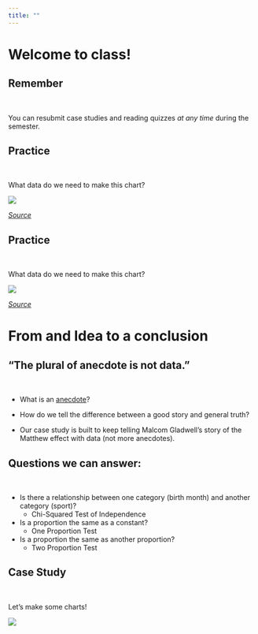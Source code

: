 ```yaml
---
title: ""
---
```


# Welcome to class! {data-background=#e8c35d}

## Remember

<br>

You can resubmit case studies and reading quizzes *at any time* during the semester.

## Practice

<br>

What data do we need to make this chart?

![](images/tidydata/hickey-titanic-1218-1.png)

[*Source*](https://fivethirtyeight.com/features/how-many-people-havent-seen-titanic/)

## Practice 

<br>

What data do we need to make this chart?

![](images/tidydata/hickey-datalab-starwars-41.png)

[*Source*](https://fivethirtyeight.com/features/americas-favorite-star-wars-movies-and-least-favorite-characters/)


# From and Idea to a conclusion {data-background=#e8c35d}

## "The plural of anecdote is not data."

<br>

- What is an [anecdote](https://www.google.com/search?q=anecdote&oq=anecdote&aqs=chrome..69i57j69i60.1926j0j4&sourceid=chrome&ie=UTF-8)?

- How do we tell the difference between a good story and general truth?

- Our case study is built to keep telling Malcom Gladwell's story of the Matthew effect with data (not more anecdotes).

## Questions we can answer:

<br>

- Is there a relationship between one category (birth month) and another category (sport)?
  - Chi-Squared Test of Independence
- Is a proportion the same as a constant?
  - One Proportion Test
- Is a proportion the same as another proportion?
  - Two Proportion Test

## Case Study

<br>

Let's make some charts!

![](images/look-at-this-graph.gif)